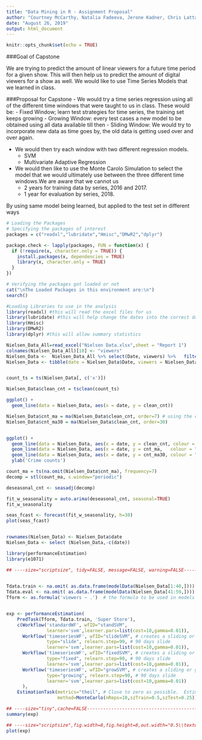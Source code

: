 ```yaml
---
title: "Data Mining in R - Assignment Proposal"
author: "Courtney McCarthy, Natalia Fadeeva, Jerone Kadner, Chris Lattanzio, Ben Haimowitz"
date: "August 26, 2019"
output: html_document
---
```


```r
knitr::opts_chunk$set(echo = TRUE)

```
###Goal of Capstone

We are trying to predict the amount of linear viewers for a future time period for a given show. This will then help us to predict the amount of digital viewers for a show as well. We would like to use Time Series Models that we learned in class. 

###Proposal for Capstone
  - We would try a time series regression using all of the different time windows that were taught to us in class. These would be: 
    - Fixed Window; learn test strategies for time series, the training set keeps growing
    - Growing Window: every test cases a new model to be obtained using all data available till then 
    - Sliding Window: We would try to incorporate new data as time goes by, the old data is getting used over and over again. 
    
  - We would then try each window with two different regression models. 
    - SVM
    - Multivariate Adaptive Regression

  - We would then like to use the Monte Carolo Simulation to select the model that we would ultimately use between the three different time windows.We are aware that we cannot us 
    - 2 years for training data by series, 2016 and 2017. 
    - 1 year for evaluation by series, 2018.
  
By using same model being learned, but applied to the test set in different ways

```r

# Loading the Packages
# Specifying the packages of interest
packages = c("readxl","lubridate","Hmisc","DMwR2","dplyr")

package.check <- lapply(packages, FUN = function(x) {
  if (!require(x, character.only = TRUE)) {
    install.packages(x, dependencies = TRUE)
    library(x, character.only = TRUE)
  }
})

# Verifying the packages got loaded or not
cat("\nThe Loaded Packages in this environment are:\n")
search()

```

```r
#Loading Libraries to use in the analysis  
library(readxl) #this will read the excel files for us
library(lubridate) #this will help change the dates into the correct date format
library(Hmisc)
library(DMwR2)
library(dplyr) #this will allow summary statistics 
```

```r


Nielsen_Data_All=read_excel("Nielsen Data.xlsx",sheet = "Report 1")
colnames(Nielsen_Data_All)[10] <- "viewers"
Nielsen_Data <-  Nielsen_Data_All %>% select(Date, viewers) %>%   filter(Nielsen_Data_All$`Show Name` == "SUPERSTORE")
Nielsen_Data <- tibble(date = Nielsen_Data$Date, viewers = Nielsen_Data$viewers) 



```

```r


count_ts = ts(Nielsen_Data[, c('x')])

Nielsen_Data$clean_cnt = tsclean(count_ts)

ggplot() +
  geom_line(data = Nielsen_Data, aes(x = date, y = clean_cnt))
```



```r

Nielsen_Data$cnt_ma = ma(Nielsen_Data$clean_cnt, order=7) # using the clean count with no outliers
Nielsen_Data$cnt_ma30 = ma(Nielsen_Data$clean_cnt, order=30)


ggplot() +
  geom_line(data = Nielsen_Data, aes(x = date, y = clean_cnt, colour = "Counts")) +
  geom_line(data = Nielsen_Data, aes(x = date, y = cnt_ma,   colour = "Weekly Moving Average"))  +
  geom_line(data = Nielsen_Data, aes(x = date, y = cnt_ma30, colour = "Monthly Moving Average"))  +
  ylab('Crime counts')

```

```r
count_ma = ts(na.omit(Nielsen_Data$cnt_ma), frequency=7)
decomp = stl(count_ma, s.window="periodic")

deseasonal_cnt <- seasadj(decomp)

fit_w_seasonality = auto.arima(deseasonal_cnt, seasonal=TRUE)
fit_w_seasonality

seas_fcast <- forecast(fit_w_seasonality, h=30)
plot(seas_fcast)



```




```r

rownames(Nielsen_Data) <- Nielsen_Data$date
Nielsen_Data <- select (Nielsen_Data,-c(date))


```


```r

library(performanceEstimation)
library(e1071)

## ----size="scriptsize", tidy=FALSE, message=FALSE, warning=FALSE---------

 
Tdata.train <- na.omit( as.data.frame(modelData(Nielsen_Data[1:40,])))
Tdata.eval <- na.omit( as.data.frame(modelData(Nielsen_Data[41:59,])))
Tform <- as.formula('viewers ~ .')  # the formula to be used in models


exp <- performanceEstimation(
    PredTask(Tform, Tdata.train, 'Super Store'),   
    c(Workflow('standardWF', wfID="standSVM",
               learner='svm',learner.pars=list(cost=10,gamma=0.01)),
      Workflow('timeseriesWF', wfID="slideSVM", # creates a sliding or growing timeseries window
               type="slide", relearn.step=90, # 90 days slide
               learner='svm',learner.pars=list(cost=10,gamma=0.01)),
      Workflow('timeseriesWF', wfID="fixedSVM", # creates a sliding or growing timeseries window
               type="fixed", relearn.step=90, # 90 days slide
               learner='svm',learner.pars=list(cost=10,gamma=0.01)),
      Workflow('timeseriesWF', wfID="growSVM", # creates a sliding or growing timeseries window
               type="growing", relearn.step=90, # 90 days slide
               learner='svm',learner.pars=list(cost=10,gamma=0.01))
      ),
    EstimationTask(metrics="theil", # Close to zero as possible.  Estimate of errors to base line (previous model)
                   method=MonteCarlo(nReps=10,szTrain=0.5,szTest=0.25)))

## ----size="tiny",cache=FALSE---------------------------------------------
summary(exp)   

## ----size="scriptsize",fig.width=8,fig.height=8,out.width="0.5\\textwidth",cache=FALSE----
plot(exp)   


```

